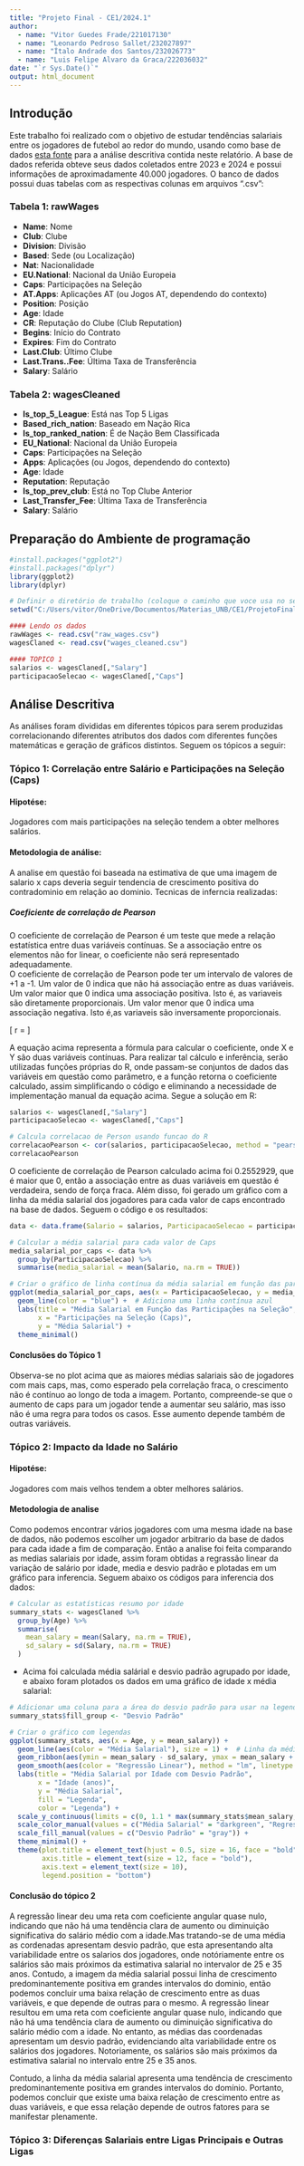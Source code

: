 ```yaml
---
title: "Projeto Final - CE1/2024.1"
author: 
  - name: "Vitor Guedes Frade/221017130"
  - name: "Leonardo Pedroso Sallet/232027897"
  - name: "Ítalo Andrade dos Santos/232026773"
  - name: "Luis Felipe Alvaro da Graca/222036032"
date: "`r Sys.Date()`"
output: html_document
---
```


## Introdução

Este trabalho foi realizado com o objetivo de estudar tendências salariais entre os jogadores de futebol ao redor do mundo, usando como base de dados [esta fonte](https://www.kaggle.com/datasets/ultimus/football-salaries-dataset) para a análise descritiva contida neste relatório. A base de dados referida obteve seus dados coletados entre 2023 e 2024 e possui informações de aproximadamente 40.000 jogadores. O banco de dados possui duas tabelas com as respectivas colunas em arquivos ".csv":

### Tabela 1: rawWages

- **Name**: Nome
- **Club**: Clube
- **Division**: Divisão
- **Based**: Sede (ou Localização)
- **Nat**: Nacionalidade
- **EU.National**: Nacional da União Europeia
- **Caps**: Participações na Seleção
- **AT.Apps**: Aplicações AT (ou Jogos AT, dependendo do contexto)
- **Position**: Posição
- **Age**: Idade
- **CR**: Reputação do Clube (Club Reputation)
- **Begins**: Início do Contrato
- **Expires**: Fim do Contrato
- **Last.Club**: Último Clube
- **Last.Trans..Fee**: Última Taxa de Transferência
- **Salary**: Salário

### Tabela 2: wagesCleaned

- **Is_top_5_League**: Está nas Top 5 Ligas
- **Based_rich_nation**: Baseado em Nação Rica
- **Is_top_ranked_nation**: É de Nação Bem Classificada
- **EU_National**: Nacional da União Europeia
- **Caps**: Participações na Seleção
- **Apps**: Aplicações (ou Jogos, dependendo do contexto)
- **Age**: Idade
- **Reputation**: Reputação
- **Is_top_prev_club**: Está no Top Clube Anterior
- **Last_Transfer_Fee**: Última Taxa de Transferência
- **Salary**: Salário

## Preparação do Ambiente de programação

```r
#install.packages("ggplot2")
#install.packages("dplyr")
library(ggplot2)
library(dplyr)

# Definir o diretório de trabalho (coloque o caminho que voce usa no seu PC)
setwd("C:/Users/vitor/OneDrive/Documentos/Materias_UNB/CE1/ProjetoFinal_CE1")

#### Lendo os dados
rawWages <- read.csv("raw_wages.csv")
wagesClaned <- read.csv("wages_cleaned.csv")

#### TOPICO 1
salarios <- wagesClaned[,"Salary"]
participacaoSelecao <- wagesClaned[,"Caps"]

```

## Análise Descritiva

As análises foram divididas em diferentes tópicos para serem produzidas correlacionando diferentes atributos dos dados com diferentes funções matemáticas e geração de gráficos distintos. Seguem os tópicos a seguir:

### Tópico 1: Correlação entre Salário e Participações na Seleção (Caps)

#### **Hipotése:**  
  Jogadores com mais participações na seleção tendem a obter melhores salários.  
  
#### Metodologia de análise:
  A analise em questão foi baseada na estimativa de que uma imagem de salario x caps deveria seguir tendencia de crescimento positiva do contradominio em relação ao dominio. Tecnicas de inferncia realizadas:

##### Coeficiente de correlação de Pearson

  O coeficiente de correlação de Pearson é um teste que mede a relação estatística entre duas variáveis contínuas. Se a associação entre os elementos não for linear, o coeficiente não será representado adequadamente.  
  O coeficiente de correlação de Pearson pode ter um intervalo de valores de +1 a -1. Um valor de 0 indica que não há associação entre as duas variáveis. Um valor maior que 0 indica uma associação positiva. Isto é, as variaveis são diretamente proporcionais. Um valor menor que 0 indica uma associação negativa. Isto é,as variaveis são inversamente proporcionais.
  
  \[ r = \frac{n(\sum xy) - (\sum x)(\sum y)}{\sqrt{[n \sum x^2 - (\sum x)^2][n \sum y^2 - (\sum y)^2]}} \]

  A equação acima representa a fórmula para calcular o coeficiente, onde X e Y são duas variáveis contínuas. Para realizar tal cálculo e inferência, serão utilizadas funções próprias do R, onde passam-se conjuntos de dados das variáveis em questão como parâmetro, e a função retorna o coeficiente calculado, assim simplificando o código e eliminando a necessidade de implementação manual da equação acima. Segue a solução em R:
  

```r
salarios <- wagesClaned[,"Salary"]
participacaoSelecao <- wagesClaned[,"Caps"]

# Calcula correlacao de Person usando funcao do R
correlacaoPearson <- cor(salarios, participacaoSelecao, method = "pearson")
correlacaoPearson

```
  
  O coeficiente de correlação de Pearson calculado acima foi 0.2552929, que é maior que 0, então a associação entre as duas variáveis em questão é verdadeira, sendo de força fraca. Além disso, foi gerado um gráfico com a linha da média salarial dos jogadores para cada valor de caps encontrado na base de dados. Seguem o código e os resultados: 
  
  
```r
data <- data.frame(Salario = salarios, ParticipacaoSelecao = participacaoSelecao)

# Calcular a média salarial para cada valor de Caps
media_salarial_por_caps <- data %>%
  group_by(ParticipacaoSelecao) %>%
  summarise(media_salarial = mean(Salario, na.rm = TRUE))

# Criar o gráfico de linha contínua da média salarial em função das participações na seleção
ggplot(media_salarial_por_caps, aes(x = ParticipacaoSelecao, y = media_salarial)) +
  geom_line(color = "blue") +  # Adiciona uma linha contínua azul
  labs(title = "Média Salarial em Função das Participações na Seleção",
       x = "Participações na Seleção (Caps)",
       y = "Média Salarial") +
  theme_minimal()
```

#### Conclusões do Tópico 1
  Observa-se no plot acima que as maiores médias salariais são de jogadores com mais caps, mas, como esperado pela correlação fraca, o crescimento não é contínuo ao longo de toda a imagem. Portanto, compreende-se que o aumento de caps para um jogador tende a aumentar seu salário, mas isso não é uma regra para todos os casos. Esse aumento depende também de outras variáveis. 


### Tópico 2: Impacto da Idade no Salário

#### **Hipotése:**  
  Jogadores com mais velhos tendem a obter melhores salários. 
  
#### Metodologia de analise
  Como podemos encontrar vários jogadores com uma mesma idade na base de dados, não podemos escolher um jogador arbitrario da base de dados para cada idade a fim de comparação. Então a analise foi feita comparando as medias salariais por idade, assim foram obtidas a regrassão linear da variação de salário por idade, media e desvio padrão e plotadas em um gráfico para inferencia. Seguem abaixo os códigos para inferencia dos dados:
  
  
```r
# Calcular as estatísticas resumo por idade
summary_stats <- wagesClaned %>%
  group_by(Age) %>%
  summarise(
    mean_salary = mean(Salary, na.rm = TRUE),
    sd_salary = sd(Salary, na.rm = TRUE)
  )
```
  
  - Acima foi calculada média salárial e desvio padrão agrupado por idade, e abaixo foram plotados os dados em uma gráfico de idade x média salarial: 
  
    
```r
# Adicionar uma coluna para a área do desvio padrão para usar na legenda
summary_stats$fill_group <- "Desvio Padrão"

# Criar o gráfico com legendas
ggplot(summary_stats, aes(x = Age, y = mean_salary)) +
  geom_line(aes(color = "Média Salarial"), size = 1) +  # Linha da média salarial
  geom_ribbon(aes(ymin = mean_salary - sd_salary, ymax = mean_salary + sd_salary, fill = fill_group), alpha = 0.3) +  # Área do desvio padrão
  geom_smooth(aes(color = "Regressão Linear"), method = "lm", linetype = "dashed", size = 1) +  # Linha de regressão linear
  labs(title = "Média Salarial por Idade com Desvio Padrão",
       x = "Idade (anos)",
       y = "Média Salarial",
       fill = "Legenda",
       color = "Legenda") +
  scale_y_continuous(limits = c(0, 1.1 * max(summary_stats$mean_salary, na.rm = TRUE))) +  # Ajustar a escala do eixo y para uma melhor visualização
  scale_color_manual(values = c("Média Salarial" = "darkgreen", "Regressão Linear" = "blue")) +
  scale_fill_manual(values = c("Desvio Padrão" = "gray")) +
  theme_minimal() +
  theme(plot.title = element_text(hjust = 0.5, size = 16, face = "bold"),
        axis.title = element_text(size = 12, face = "bold"),
        axis.text = element_text(size = 10),
        legend.position = "bottom")
```
  
#### Conclusão do tópico 2
  A regressão linear deu uma reta com coeficiente angular quase nulo, indicando que não há uma tendência clara de aumento ou diminuição significativa do salário médio com a idade.Mas tratando-se de uma média as cordenadas apresentam desvio padrão, que esta apresentando alta variabilidade entre os salarios dos jogadores, onde notóriamente entre os salários são mais próximos da estimativa salarial no intervalor de 25 e 35 anos. Contudo, a imagem da média salarial possui linha de crescimento predominantemente positiva em grandes intervalos do dominio, então podemos concluir uma baixa relação de crescimento entre as duas variáveis, e que depende de outras para o mesmo. A regressão linear resultou em uma reta com coeficiente angular quase nulo, indicando que não há uma tendência clara de aumento ou diminuição significativa do salário médio com a idade. No entanto, as médias das coordenadas apresentam um desvio padrão, evidenciando alta variabilidade entre os salários dos jogadores. Notoriamente, os salários são mais próximos da estimativa salarial no intervalo entre 25 e 35 anos.

Contudo, a linha da média salarial apresenta uma tendência de crescimento predominantemente positiva em grandes intervalos do domínio. Portanto, podemos concluir que existe uma baixa relação de crescimento entre as duas variáveis, e que essa relação depende de outros fatores para se manifestar plenamente.


### Tópico 3: Diferenças Salariais entre Ligas Principais e Outras Ligas

  